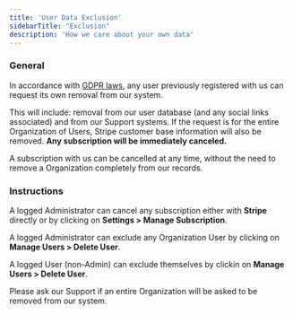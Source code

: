 ```yaml
---
title: 'User Data Exclusion'
sidebarTitle: "Exclusion"
description: 'How we care about your own data'
---
```


### General

In accordance with [GDPR laws](https://gdpr-info.eu/), any user previously registered with us can request its own removal from our system.

This will include: removal from our user database (and any social links associated) and from our Support systems.
If the request is for the entire Organization of Users, Stripe customer base information will also be removed.
**Any subscription will be immediately canceled.**

A subscription with us can be cancelled at any time, without the need to remove a Organization completely from our records.

### Instructions

A logged Administrator can cancel any subscription either with **Stripe** directly or by clicking on **Settings &gt; Manage Subscription**.

A logged Administrator can exclude any Organization User by clicking on **Manage Users &gt; Delete User**.

A logged User (non-Admin) can exclude themselves by clickin on **Manage Users &gt; Delete User**.

Please ask our Support if an entire Organization will be asked to be removed from our system.
